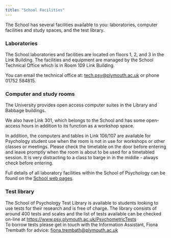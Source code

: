 ```yaml
---
title: "School Facilities"
---
```


The School has several facilities available to you: laboratories, computer facilities and study spaces, and the test library.

### Laboratories

The School laboratories and facilities are located on floors 1, 2, and 3 in the Link Building. The facilities and equipment are managed by the School Technical Office which is in Room 109 Link Building.

You can email the technical office at: [tech.psy\@plymouth.ac.uk](mailto:tech.psy@plymouth.ac.uk){.email} or phone 01752 584815.

### Computer and study rooms

The University provides open access computer suites in the Library and Babbage buildings.

We also have Link 301, which belongs to the School and has some open-access hours in addition to its function as a workshop space.

In addition, the computers and tables in Link 106/107 are available for Psychology student use when the room is not in use for workshops or other classes or meetings. Please check the timetable on the door before entering and leave promptly when the room is about to be used for a timetabled session. It is very distracting to a class to barge in in the middle - always check before entering.

Full details of all laboratory facilities within the School of Psychology can be found on the [School web pages](https://www.psy.plymouth.ac.uk/home/).

### Test library

The School of Psychology Test Library is available to students looking to use tests for their research and is free of charge. The library consists of around 400 tests and scales and the list of tests available can be checked on-line at <https://www.psy.plymouth.ac.uk/PsychometricTests>\
To borrow tests please get in touch with the Information Assistant, Fiona Trembath for advice: [fiona.trembath@plymouth.ac.uk](mailto:fiona.trembath@plymouth.ac.uk){.email}

